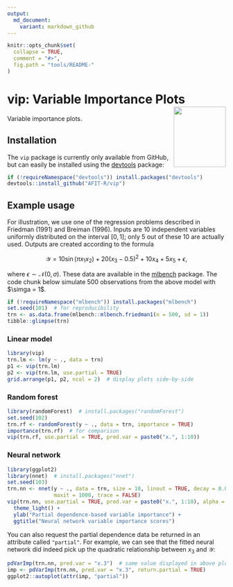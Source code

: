 ```yaml
---
output:
  md_document:
    variant: markdown_github
---
```


<!-- README.md is generated from README.Rmd. Please edit that file -->

```r
knitr::opts_chunk$set(
  collapse = TRUE,
  comment = "#>",
  fig.path = "tools/README-"
)
```

# vip: Variable Importance Plots <img src="tools/vip-logo.png" align="right" width="120" height="139" />

Variable importance plots.


## Installation

The `vip` package is currently only available from GitHub, but can easily be installed using the [devtools](https://CRAN.R-project.org/package=devtools) package:
```r
if (!requireNamespace("devtools")) install.packages("devtools")
devtools::install_github("AFIT-R/vip")
```


## Example usage

For illustration, we use one of the regression problems described in Friedman (1991) and Breiman (1996). Inputs are 10 independent variables uniformly distributed on the interval $\left[0, 1\right]$; only 5 out of these 10 are actually used. Outputs are created according to the formula

$$
\mathcal{Y} = 10 \sin\left(\pi x_1 x_2\right) + 20 \left(x_3 - 0.5\right) ^ 2 + 10 x_4 + 5 x_5 + \epsilon,
$$

where $\epsilon \sim \mathcal{N}\left(0, \sigma\right)$. These data are available in the [mlbench](https://CRAN.R-project.org/package=mlbench) package. The code chunk below simulate 500 observations from the above model with $\simga = 1$.
```r
if (!requireNamespace("mlbench")) install.packages("mlbench")
set.seed(101)  # for reproducibility
trn <- as.data.frame(mlbench::mlbench.friedman1(n = 500, sd = 1))
tibble::glimpse(trn)
```


### Linear model

```r
library(vip)
trn.lm <- lm(y ~ ., data = trn)
p1 <- vip(trn.lm)
p2 <- vip(trn.lm, use.partial = TRUE)
grid.arrange(p1, p2, ncol = 2)  # display plots side-by-side
```


### Random forest

```r
library(randomForest)  # install.packages("randomForest")
set.seed(102)
trn.rf <- randomForest(y ~ ., data = trn, importance = TRUE)
importance(trn.rf)  # for comparison
vip(trn.rf, use.partial = TRUE, pred.var = paste0("x.", 1:10))
```


### Neural network

```r
library(ggplot2)
library(nnet)  # install.packages("nnet")
set.seed(103)
trn.nn <- nnet(y ~ ., data = trn, size = 10, linout = TRUE, decay = 0.001,
               maxit = 1000, trace = FALSE)
vip(trn.nn, use.partial = TRUE, pred.var = paste0("x.", 1:10), alpha = 0.5) +
  theme_light() +
  ylab("Partial dependence-based variable importance") +
  ggtitle("Neural network variable importance scores")
```

You can also request the partial dependence data be returned in an attribute called `"partial"`. For example, we can see that the fitted neural network did indeed pick up the quadratic relationship between $x_3$ and $\mathcal{Y}$:
```r
pdVarImp(trn.nn, pred.var = "x.3")  # same value displayed in above plot
imp <- pdVarImp(trn.nn, pred.var = "x.3", return.partial = TRUE)
ggplot2::autoplot(attr(imp, "partial"))
```
